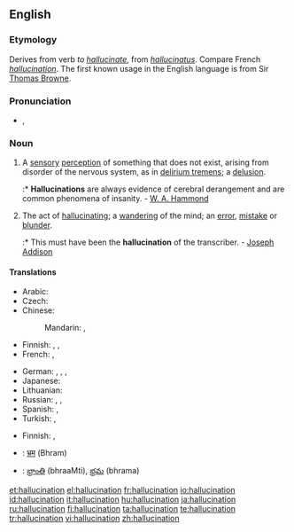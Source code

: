 ==English==
{{wikipedia}}

===Etymology===
Derives from verb ''to [[hallucinate]]'', from {{etyl|la}} ''[[hallucinatus]]''. Compare French ''[[hallucination]]''. The first known usage in the English language is from Sir [[Thomas Browne]].

===Pronunciation===
* {{IPA|/həˌluːsəˈneɪʃən/}}, {{SAMPA|/h@%lu:s@"neIS@n/}}
*: {{rhymes|eɪʃǝn}}

===Noun===
{{en-noun}}

# A [[sensory]] [[perception]] of something that does not exist, arising from disorder of the nervous system, as in [[delirium tremens]]; a [[delusion]].
#:* '''Hallucinations''' are always evidence of cerebral derangement and are common phenomena of insanity. - [[W. A. Hammond]]
# The act of [[hallucinating]]; a [[wandering]] of the mind; an [[error]], [[mistake]] or [[blunder]].
#:* This must have been the '''hallucination''' of the transcriber. - [[w:Joseph Addison|Joseph Addison]]

====Translations====
{{trans-top|sensory perception of something that does not exist}}
* Arabic: {{t|ar|هلوسة|f|tr=hálwasa|sc=Arab}}
* Czech: {{t+|cs|halucinace|f}}
* Chinese:
*: Mandarin: {{t|zh|幻覺}},  {{t|zh|幻觉|tr=huànjiào}}
* Finnish: {{t-|fi|aistiharha}}, {{t-|fi|harha-aistimus}}, {{t+|fi|hallusinaatio}}
* French: {{t|fr|hallucination|f}},  {{t|fr|illusion|f}}
{{trans-mid}}
* German: {{t|de|Halluzination|f}},  {{t|de|Wahnvorstellung|f}},  {{t|de|Sinnestäuschung|f}},  {{t|de|Illusion|f}}
* Japanese: {{t|ja|幻覚|tr=げんかく, genkaku|sc=Jpan}}
* Lithuanian: {{t-|lt|haliucinacija|f|xs=Lithuanian}}
* Russian: {{t|ru|галлюцинация|f|tr=galljucinácija|sc=Cyrl}},  {{t|ru|иллюзия|f|tr=illjúzija|sc=Cyrl}},  {{t|ru|наваждение|n|tr=navaždénije|sc=Cyrl}}
* Spanish: {{t|es|alucinación|f}},  {{t|es|ilusión|f}}
* Turkish: {{t|tr|sanrı}},  {{t|tr|halüsinasyon}}
{{trans-bottom}}

{{trans-top|act of hallucinating}}
* Finnish: {{t-|fi|harha-aistimus}}, {{t+|fi|hallusinaatio}}
{{trans-mid}}
{{trans-bottom}}

{{checktrans-top}}
* {{ttbc|Hindi}}: [[भ्रम]] (Bhram)
* {{ttbc|Telugu}}: [[భ్రాంతి]] (bhraaMti), [[భ్రమ]] (bhrama)
{{trans-bottom}}

[[et:hallucination]]
[[el:hallucination]]
[[fr:hallucination]]
[[io:hallucination]]
[[id:hallucination]]
[[it:hallucination]]
[[hu:hallucination]]
[[ja:hallucination]]
[[ru:hallucination]]
[[fi:hallucination]]
[[ta:hallucination]]
[[te:hallucination]]
[[tr:hallucination]]
[[vi:hallucination]]
[[zh:hallucination]]